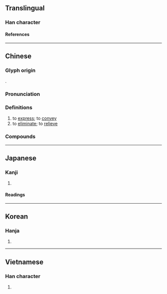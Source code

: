 {{character info}}
==Translingual==

===Han character===
{{Han char|rn=64|rad=手|as=04|sn=7|four=57022|canj=QNIN|ids=⿰扌予}}

====References====
{{Han ref|kx=0421.100|dkj=11884|dj=0768.100|hdz=31846.040|uh=6292}}

----

==Chinese==
{{zh-forms}}

===Glyph origin===
{{Han etym}}
{{Han compound|手|alt1=扌|予|ls=psc|c1=s|t1=hand|c2=p}}.

===Pronunciation===
{{zh-pron
|m=shū
|c=syu1
|c-t=xi1
|md=tṳ̄
|mn=qz,tw,xm,zz:su/qz:sǐr/zz:thí
|mn_note=su/sǐr - literary; su - vernacular (俗, Quanzhou); thí - vernacular
|mn-t=su1
|mc=y
|oc=y
|cat=v
}}

===Definitions===
{{zh-hanzi}}

# to [[express]]; to [[convey]]
# to [[eliminate]]; to [[relieve]]

===Compounds===
{{zh-der|各抒己見|直抒己見|抒情|抒情文|獨抒性靈|抒情詩|抒放|抒寫|發抒|抒發|抒解}}

----

==Japanese==

===Kanji===
{{ja-kanji|grade=|rs=手04}}

# {{rfdef|ja|sort=手04}}

====Readings====
{{ja-readings
|goon=じょ, しょ
|kanon=しょ
|kun=く-む, の-べる, のぞ-く
}}

----

==Korean==

===Hanja===
{{ko-hanja|hangeul=[[서]], [[저]]|eumhun=|rv=seo, jeo|mr=sŏ, chŏ|y=se, ce}}

# {{rfdef|ko|sort=手04}}

----

==Vietnamese==

===Han character===
{{vi-readings|rs=手04|reading=trữ}}

# {{rfdef|vi|sort=手04}}